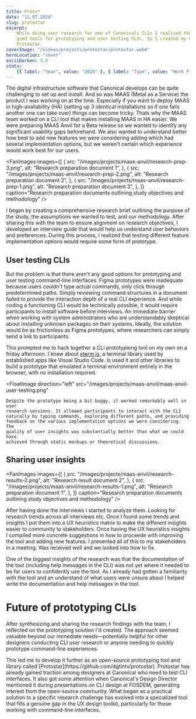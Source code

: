 ```yaml
---
title: Proto*
date: "11.07.2024"
slug: protostar
excerpt:
    While doing user research for one of Canonicals CLIs I realised there are no
    good tools for prototyping and user testing CLIs. So I created my own –
    Protostar.
coverImage: "/videos/projects/protostar/protostar.webm"
heroLocation: "cover"
asciiDarken: 3.0
stats:
    [{ label: "Year", value: "2024" }, { label: "Type", value: "Work Project" }]
---
```


The digital infrastructure software that Canonical develops can be quite
challenging to set up and install. And so was MAAS (Metal as a Service) the
product I was working on at the time. Especially if you want to deploy MAAS in
high-availability (HA) (setting up 3 identical installations so if one fails
another one can take over) things can become tricky. Thats why the MAAS team
worked on a CLI tool that makes installing MAAS in HA easier. We were preparing
MAAS Anvil for a Beta release so we wanted to identify any significant usability
gaps beforehand. We also wanted to understand better how best to add new
features we were considering adding which had several implementation options,
but we weren't certain which experience would work best for our users.

<FanImages
    images={[
        {
            src: "/images/projects/maas-anvil/research-prep-3.png",
            alt: "Research preparation document 1",
        },
        {
            src: "/images/projects/maas-anvil/research-prep-2.png",
            alt: "Research preparation document 2",
        },
        {
            src: "/images/projects/maas-anvil/research-prep-1.png",
            alt: "Research preparation document 3",
        },
    ]}
    caption="Research preparation documents outlining study objectives and methodology"
/>

I began by creating a comprehensive research brief outlining the purpose of the
study, the assumptions we wanted to test, and our methodology. After sharing
this with the team to ensure alignment on research objectives, I developed an
interview guide that would help us understand user behaviors and preferences.
During this process, I realized that testing different feature implementation
options would require some form of prototype.

## User testing CLIs

But the problem is that there aren't any good options for prototyping and user
testing command-line interfaces. Figma prototypes were inadequate because users
couldn't type actual commands, only click through predetermined paths. Simply
reviewing command structures in a document failed to provide the interaction
depth of a real CLI experience. And while coding a functioning CLI would be
technically possible, it would require participants to install software before
interviews. An immediate barrier when working with system administrators who are
understandably skeptical about installing unknown packages on their systems.
Ideally, the solution would be as frictionless as Figma prototypes, where
researchers can simply send a link to participants.

This prompted me to hack together a CLI prototypiong tool on my own on a friday
afternoon. I knew about [xterm.js](https://xtermjs.org/), a terminal library
used by established apps like Visual Studio Code. Is used it and other libraries
to build a prototype that emulated a terminal environment entirely in the
browser, with no installation required.

<FloatImage
    direction="left"
    src="/images/projects/maas-anvil/maas-anvil-user-testing.png"
>
    Despite the prototype being a bit buggy, it worked remarkably well in user
    research sessions. It allowed participants to interact with the CLI
    naturally by typing commands, exploring different paths, and providing
    feedback on the various implementation options we were considering. The
    quality of user insights was substantially better than what we could have
    achieved through static mockups or theoretical discussions.
</FloatImage>

## Sharing user insights

<FanImages
    images={[
        {
            src: "/images/projects/maas-anvil/research-results-2.png",
            alt: "Research result document 2",
        },
        {
            src: "/images/projects/maas-anvil/research-results-1.png",
            alt: "Research preparation document 1",
        },
    ]}
    caption="Research preparation documents outlining study objectives and methodology"
/>

After having done the interviews I started to analyze them. Looking for research
trends across all interviews etc. Once I found some trends and insights I put
them into a UX heuristics matrix to make the different insights easier to
community to stakeholders. Once having the UX heuristics insights I compiled
more concrete suggestions in how to proceede with improving the tool and adding
new features. I presented all of this to my stakeholders in a meeting. Was
received well and we looked into how to fix.

<FloatImage direction="left" src="/images/projects/maas-anvil/docs.png">
    One of the biggest insights of the research was that the documentation of
    the tool (including help messages in the CLI) was not yet where it needed to
    be for users to confidently use the tool. As I already had gotten a
    familiarity with the tool and an understand of what users were unsure about
    I helped write the documentation and help messages in the tool.
</FloatImage>

# Future of prototyping CLIs

After synthesizing and sharing the research findings with the team, I reflected
on the prototyping solution I'd created. The approach seemed valuable beyond our
immediate needs—potentially helpful for other designers conducting CLI user
research or anyone needing to quickly prototype command-line experiences.

<FloatImage src="/images/projects/maas-anvil/protostar.gif">
    This led me to develop it further as an open-source prototyping tool and
    library called [Protostar](https://github.com/dgtlntv/protostar). Protostar
    has already gained traction among designers at Canonical who need to test
    CLI interfaces. It also got some attention when Canonical's Design Director
    mentioned it during presentations on CLI design at FOSDEM, generating
    interest from the open-source community. What began as a practical solution
    to a specific research challenge has evolved into a specialized tool that
    fills a genuine gap in the UX design toolkit, particularly for those working
    with command-line interfaces.
</FloatImage>

